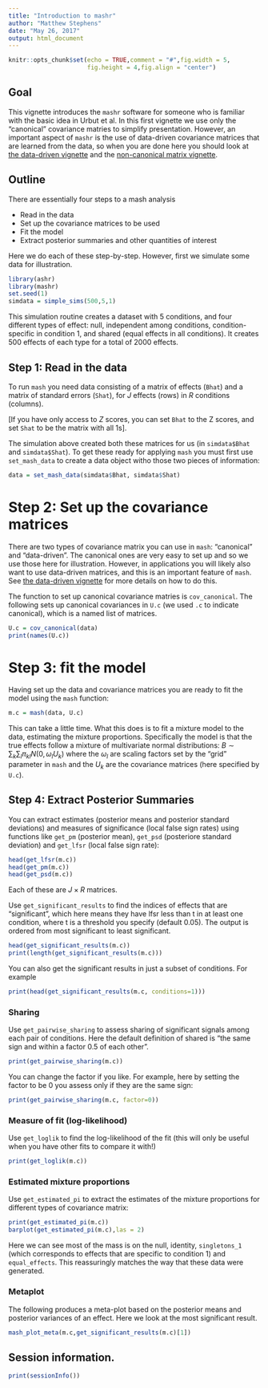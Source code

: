 ```yaml
---
title: "Introduction to mashr"
author: "Matthew Stephens"
date: "May 26, 2017"
output: html_document
---
```


```r
knitr::opts_chunk$set(echo = TRUE,comment = "#",fig.width = 5,
                      fig.height = 4,fig.align = "center")
```

## Goal

This vignette introduces the `mashr` software for someone who is
familiar with the basic idea in Urbut et al. In this first vignette we
use only the "canonical" covariance matries to simplify presentation.
However, an important aspect of `mashr` is the use of data-driven
covariance matrices that are learned from the data, so when you are
done here you should look at [the data-driven
vignette](intro_mash_dd.html) and the [non-canonical matrix
vignette](simulate_noncanon.html).

## Outline

There are essentially four steps to a mash analysis

- Read in the data
- Set up the covariance matrices to be used
- Fit the model
- Extract posterior summaries and other quantities of interest

Here we do each of these step-by-step. However, first we simulate
some data for illustration.

```r
library(ashr)
library(mashr)
set.seed(1)
simdata = simple_sims(500,5,1)
```

This simulation routine creates a dataset with 5 conditions, and four
different types of effect: null, independent among conditions,
condition-specific in condition 1, and shared (equal effects in all
conditions). It creates 500 effects of each type for a total of 2000
effects.

## Step 1: Read in the data

To run `mash` you need data consisting of a matrix of effects (`Bhat`)
and a matrix of standard errors (`Shat`), for $J$ effects (rows) in
$R$ conditions (columns).

[If you have only access to $Z$ scores, you can set `Bhat` to the Z
scores, and set `Shat` to be the matrix with all 1s].

The simulation above created both these matrices for us (in
`simdata$Bhat` and `simdata$Shat`). To get these ready for applying
`mash` you must first use `set_mash_data` to create a data object
witho those two pieces of information:

```r
data = set_mash_data(simdata$Bhat, simdata$Shat)
```

# Step 2: Set up the covariance matrices 

There are two types of covariance matrix you can use in `mash`:
"canonical" and "data-driven". The canonical ones are very easy to set
up and so we use those here for illustration. However, in applications
you will likely also want to use data-driven matrices, and this is an
important feature of `mash`. See [the data-driven
vignette](intro_mash_dd.html) for more details on how to do this.

The function to set up canonical covariance matries is
`cov_canonical`. The following sets up canonical covariances in `U.c`
(we used `.c` to indicate canonical), which is a named list of
matrices.

```r
U.c = cov_canonical(data)  
print(names(U.c))
```

# Step 3: fit the model

Having set up the data and covariance matrices you are ready to fit
the model using the `mash` function:

```r
m.c = mash(data, U.c)
```

This can take a little time. What this does is to fit a mixture model
to the data, estimating the mixture proportions. Specifically the
model is that the true effects follow a mixture of multivariate normal
distributions: $B \sim \sum_k \sum_l \pi_{kl} N(0, \omega_l U_k)$
where the $\omega_l$ are scaling factors set by the "grid" parameter
in `mash` and the $U_k$ are the covariance matrices (here specified by
`U.c`).

## Step 4: Extract Posterior Summaries

You can extract estimates (posterior means and posterior standard
deviations) and measures of significance (local false sign rates)
using functions like `get_pm` (posterior mean), `get_psd` (posteriore
standard deviation) and `get_lfsr` (local false sign rate):

```r
head(get_lfsr(m.c))
head(get_pm(m.c))
head(get_psd(m.c))
```

Each of these are $J \times R$ matrices.

Use `get_significant_results` to find the indices of effects that are
"significant", which here means they have lfsr less than t in at least
one condition, where t is a threshold you specify (default 0.05). The
output is ordered from most significant to least significant.

```r
head(get_significant_results(m.c))
print(length(get_significant_results(m.c)))
```

You can also get the significant results in just a subset of conditions.
For example
```r
print(head(get_significant_results(m.c, conditions=1)))
```

### Sharing

Use `get_pairwise_sharing` to assess sharing of significant signals
among each pair of conditions. Here the default definition of shared
is "the same sign and within a factor 0.5 of each other".

```r
print(get_pairwise_sharing(m.c)) 
```

You can change the factor if you like. For example, here by setting
the factor to be 0 you assess only if they are the same sign:

```r
print(get_pairwise_sharing(m.c, factor=0))
```

### Measure of fit (log-likelihood)

Use `get_loglik` to find the log-likelihood of the fit (this will only
be useful when you have other fits to compare it with!)

```r
print(get_loglik(m.c))
```

### Estimated mixture proportions

Use `get_estimated_pi` to extract the estimates of the mixture
proportions for different types of covariance matrix:

```r
print(get_estimated_pi(m.c))
barplot(get_estimated_pi(m.c),las = 2)
```

Here we can see most of the mass is on the null, identity,
`singletons_1` (which corresponds to effects that are specific to
condition 1) and `equal_effects`. This reassuringly matches the way
that these data were generated.

### Metaplot

The following produces a meta-plot based on the posterior means and
posterior variances of an effect. Here we look at the most significant
result.

```r
mash_plot_meta(m.c,get_significant_results(m.c)[1])
```

## Session information.

```r
print(sessionInfo())
```
